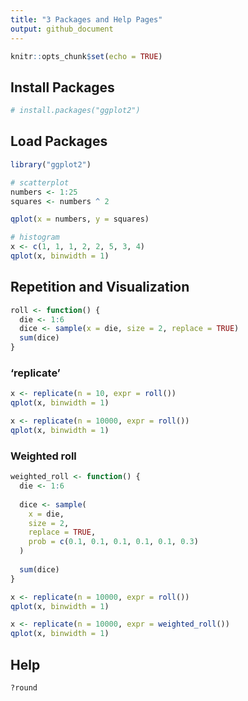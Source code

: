 ```yaml
---
title: "3 Packages and Help Pages"
output: github_document
---
```


```r
knitr::opts_chunk$set(echo = TRUE)
```

## Install Packages
```r
# install.packages("ggplot2")
```

## Load Packages
```r
library("ggplot2")
```

```r
# scatterplot
numbers <- 1:25
squares <- numbers ^ 2

qplot(x = numbers, y = squares)
```

```r
# histogram
x <- c(1, 1, 1, 2, 2, 5, 3, 4)
qplot(x, binwidth = 1)
```

## Repetition and Visualization
```r
roll <- function() {
  die <- 1:6
  dice <- sample(x = die, size = 2, replace = TRUE)
  sum(dice)
}
```


### 'replicate'
```r
x <- replicate(n = 10, expr = roll())
qplot(x, binwidth = 1)

x <- replicate(n = 10000, expr = roll())
qplot(x, binwidth = 1)
```

### Weighted roll
```r
weighted_roll <- function() {
  die <- 1:6
  
  dice <- sample(
    x = die,
    size = 2, 
    replace = TRUE,
    prob = c(0.1, 0.1, 0.1, 0.1, 0.1, 0.3)
  )
  
  sum(dice)
}
```


```r
x <- replicate(n = 10000, expr = roll())
qplot(x, binwidth = 1)

x <- replicate(n = 10000, expr = weighted_roll())
qplot(x, binwidth = 1)
```

## Help
```r
?round
```

